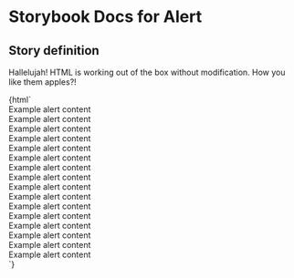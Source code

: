 

# Storybook Docs for Alert

<Meta title="govtnz-import" />

## Story definition

Hallelujah! HTML is working out of the box without modification.
How you like them apples?!

<Preview>
  <Story name="Alert" height="100px">
    {html`
      <div aria-atomic="true" aria-live="polite" role="note">
        <div class="g-alert g-alert--info">Example alert content</div>
      </div>
      <div role="note">
        <div class="g-alert g-alert--info">Example alert content</div>
      </div>
      <div aria-atomic="true" aria-live="polite" role="note">
        <div class="g-alert g-alert--warning">Example alert content</div>
      </div>
      <div aria-atomic="true" aria-live="polite" role="note">
        <div class="g-alert g-alert--warning">Example alert content</div>
      </div>
      <div aria-atomic="true" aria-live="polite" role="note" tabindex="-1">
        <div class="g-alert g-alert--success">Example alert content</div>
      </div>
      <div aria-atomic="true" aria-live="polite" role="note" tabindex="-1">
        <div class="g-alert g-alert--success">Example alert content</div>
      </div>
      <div aria-atomic="true" aria-live="polite" role="note" tabindex="-1">
        <div class="g-alert g-alert--error">Example alert content</div>
      </div>
      <div aria-atomic="true" aria-live="polite" role="note" tabindex="-1">
        <div class="g-alert g-alert--error">Example alert content</div>
      </div>
      <div role="note">
        <div class="g-alert g-alert--info">Example alert content</div>
      </div>
      <div role="note">
        <div class="g-alert g-alert--info">Example alert content</div>
      </div>
      <div role="note">
        <div class="g-alert g-alert--warning">Example alert content</div>
      </div>
      <div role="note">
        <div class="g-alert g-alert--warning">Example alert content</div>
      </div>
      <div role="note" tabindex="-1">
        <div class="g-alert g-alert--success">Example alert content</div>
      </div>
      <div role="note" tabindex="-1">
        <div class="g-alert g-alert--success">Example alert content</div>
      </div>
      <div role="note" tabindex="-1">
        <div class="g-alert g-alert--error">Example alert content</div>
      </div>
      <div role="note" tabindex="-1">
        <div class="g-alert g-alert--error">Example alert content</div>
      </div>
    `}
  </Story>
</Preview>
